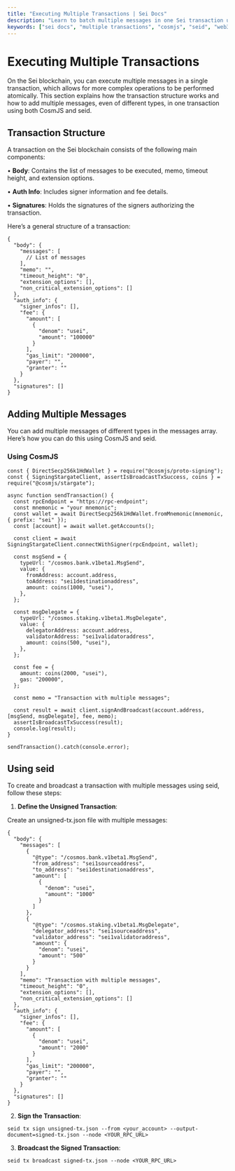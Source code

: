 ```yaml
---
title: "Executing Multiple Transactions | Sei Docs"
description: "Learn to batch multiple messages in one Sei transaction using CosmJS or seid, enabling advanced dApp flows."
keywords: ["sei docs", "multiple transactions", "cosmjs", "seid", "web3 docs"]
---
```


# Executing Multiple Transactions

On the Sei blockchain, you can execute multiple messages in a single transaction, which allows for more complex operations to be performed atomically. This section explains how the transaction structure works and how to add multiple messages, even of different types, in one transaction using both CosmJS and seid.

## **Transaction Structure**

A transaction on the Sei blockchain consists of the following main components:

•	**Body**: Contains the list of messages to be executed, memo, timeout height, and extension options.

•	**Auth Info**: Includes signer information and fee details.

•	**Signatures**: Holds the signatures of the signers authorizing the transaction.

Here’s a general structure of a transaction:

```tsx
{
  "body": {
    "messages": [
      // List of messages
    ],
    "memo": "",
    "timeout_height": "0",
    "extension_options": [],
    "non_critical_extension_options": []
  },
  "auth_info": {
    "signer_infos": [],
    "fee": {
      "amount": [
        {
          "denom": "usei",
          "amount": "100000"
        }
      ],
      "gas_limit": "200000",
      "payer": "",
      "granter": ""
    }
  },
  "signatures": []
}
```

## **Adding Multiple Messages**

You can add multiple messages of different types in the messages array. Here’s how you can do this using CosmJS and seid.

### **Using CosmJS**

```tsx
const { DirectSecp256k1HdWallet } = require("@cosmjs/proto-signing");
const { SigningStargateClient, assertIsBroadcastTxSuccess, coins } = require("@cosmjs/stargate");

async function sendTransaction() {
  const rpcEndpoint = "https://rpc-endpoint";
  const mnemonic = "your mnemonic";
  const wallet = await DirectSecp256k1HdWallet.fromMnemonic(mnemonic, { prefix: "sei" });
  const [account] = await wallet.getAccounts();

  const client = await SigningStargateClient.connectWithSigner(rpcEndpoint, wallet);

  const msgSend = {
    typeUrl: "/cosmos.bank.v1beta1.MsgSend",
    value: {
      fromAddress: account.address,
      toAddress: "sei1destinationaddress",
      amount: coins(1000, "usei"),
    },
  };

  const msgDelegate = {
    typeUrl: "/cosmos.staking.v1beta1.MsgDelegate",
    value: {
      delegatorAddress: account.address,
      validatorAddress: "sei1validatoraddress",
      amount: coins(500, "usei"),
    },
  };

  const fee = {
    amount: coins(2000, "usei"),
    gas: "200000",
  };

  const memo = "Transaction with multiple messages";

  const result = await client.signAndBroadcast(account.address, [msgSend, msgDelegate], fee, memo);
  assertIsBroadcastTxSuccess(result);
  console.log(result);
}

sendTransaction().catch(console.error);
```

## Using seid

To create and broadcast a transaction with multiple messages using seid, follow these steps:

1.	**Define the Unsigned Transaction**:

Create an unsigned-tx.json file with multiple messages:

```tsx
{
  "body": {
    "messages": [
      {
        "@type": "/cosmos.bank.v1beta1.MsgSend",
        "from_address": "sei1sourceaddress",
        "to_address": "sei1destinationaddress",
        "amount": [
          {
            "denom": "usei",
            "amount": "1000"
          }
        ]
      },
      {
        "@type": "/cosmos.staking.v1beta1.MsgDelegate",
        "delegator_address": "sei1sourceaddress",
        "validator_address": "sei1validatoraddress",
        "amount": {
          "denom": "usei",
          "amount": "500"
        }
      }
    ],
    "memo": "Transaction with multiple messages",
    "timeout_height": "0",
    "extension_options": [],
    "non_critical_extension_options": []
  },
  "auth_info": {
    "signer_infos": [],
    "fee": {
      "amount": [
        {
          "denom": "usei",
          "amount": "2000"
        }
      ],
      "gas_limit": "200000",
      "payer": "",
      "granter": ""
    }
  },
  "signatures": []
}
```

2.	**Sign the Transaction**:

```tsx
seid tx sign unsigned-tx.json --from <your_account> --output-document=signed-tx.json --node <YOUR_RPC_URL>
```

3.	**Broadcast the Signed Transaction**:

```tsx
seid tx broadcast signed-tx.json --node <YOUR_RPC_URL>
```

